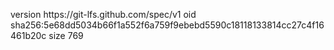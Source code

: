 version https://git-lfs.github.com/spec/v1
oid sha256:5e68dd5034b66f1a552f6a759f9ebebd5590c18118133814cc27c4f16461b20c
size 769
